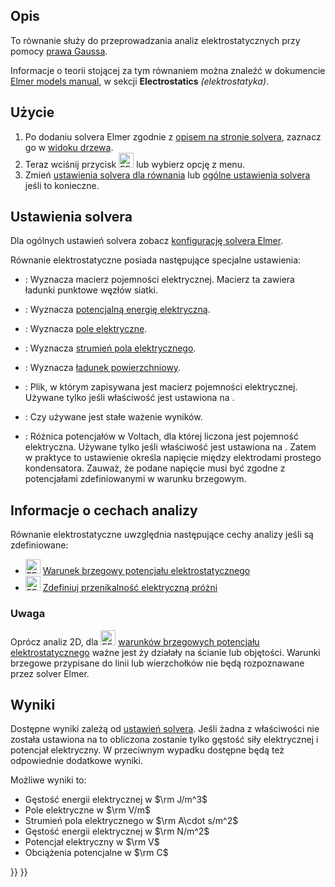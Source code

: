 <languages/>

{{Docnav
|[[FEM_EquationDeformation/pl|Równanie deformacji]]
|[[FEM_EquationElectricforce/pl|Równanie siły elektrostatycznej]]
|[[FEM_Workbench/pl|środowisko pracy MES]]
|IconL=FEM_EquationDeformation.svg
|IconR=FEM_EquationElectricforce.svg
|IconC=Workbench_FEM.svg
}}

{{GuiCommand/pl
|Name=FEM EquationElectrostatic
|Name/pl=MES: Równanie elektrostatyczne
|MenuLocation=Rozwiąż → Równania elektromagnetyczne → Równanie elektrostatyczne
|Workbenches=[[FEM_Workbench/pl|MES]]
|Version=0.19
|SeeAlso=[[FEM_EquationElectricforce/pl|Równanie siły elektrostatycznej]], [[FEM_Example_Capacitance_Two_Balls/pl|MES: Przykład pojemność dwóch kul]]
}}

<span id="Description"></span>
==Opis==

To równanie służy do przeprowadzania analiz elektrostatycznych przy pomocy [https://pl.wikipedia.org/wiki/Prawo_Gaussa_(elektryczno%C5%9B%C4%87) prawa Gaussa].

Informacje o teorii stojącej za tym równaniem można znaleźć w dokumencie [http://www.elmerfem.org/blog/documentation/ Elmer models manual], w sekcji '''Electrostatics''' ''(elektrostatyka)''.

<span id="Usage"></span>
==Użycie==

# Po dodaniu solvera Elmer zgodnie z [[FEM_SolverElmer/pl#Równania|opisem na stronie solvera]], zaznacz go w [[Tree_view/pl|widoku drzewa]].
# Teraz wciśnij przycisk [[Image:FEM_EquationElectrostatic.svg|24px]] lub wybierz opcję {{MenuCommand|Rozwiąż → Równania elektromagnetyczne → Równanie elektrostatyczne}} z menu.
# Zmień [[#Ustawienia_solvera|ustawienia solvera dla równania]] lub [[FEM_SolverElmer_SolverSettings/pl|ogólne ustawienia solvera]] jeśli to konieczne.

<span id="Solver_Settings"></span>
==Ustawienia solvera==

Dla ogólnych ustawień solvera zobacz [[FEM_SolverElmer_SolverSettings/pl|konfigurację solvera Elmer]].

Równanie elektrostatyczne posiada następujące specjalne ustawienia:
* {{PropertyData|Calculate Capacitance Matrix}}: Wyznacza macierz pojemności elektrycznej. Macierz ta zawiera ładunki punktowe węzłów siatki.
* {{PropertyData|Calculate Electric Energy}}: Wyznacza [https://en.wikipedia.org/wiki/Electric_potential_energy potencjalną energię elektryczną].
* {{PropertyData|Calculate Electric Field}}: Wyznacza [https://pl.wikipedia.org/wiki/Pole_elektryczne pole elektryczne].
* {{PropertyData|Calculate Electric Flux}}: Wyznacza [https://pl.wikipedia.org/wiki/Strumie%C5%84_pola_elektrycznego strumień pola elektrycznego].
* {{PropertyData|Calculate Surface Charge}}: Wyznacza [https://en.wikipedia.org/wiki/Surface_charge ładunek powierzchniowy].
* {{PropertyData|Capacitance Matrix Filename}}: Plik, w którym zapisywana jest macierz pojemności elektrycznej. Używane tylko jeśli właściwość {{PropertyData|Calculate Capacitance Matrix}} jest ustawiona na {{true/pl}}.
* {{PropertyData|Constant Weights}}: Czy używane jest stałe ważenie wyników.
* {{PropertyData|Potential Difference}}: Różnica potencjałów w Voltach, dla której liczona jest pojemność elektryczna. Używane tylko jeśli właściwość {{PropertyData|Calculate Capacitance Matrix}} jest ustawiona na {{false/pl}}. Zatem w praktyce to ustawienie określa napięcie między elektrodami prostego kondensatora. Zauważ, że podane napięcie musi być zgodne z potencjałami zdefiniowanymi w warunku brzegowym.

<span id="Analysis_Feature_Information"></span>
==Informacje o cechach analizy==

Równanie elektrostatyczne uwzględnia następujące cechy analizy jeśli są zdefiniowane:

* [[Image:FEM_ConstraintElectrostaticPotential.svg|24px]] [[FEM_ConstraintElectrostaticPotential/pl|Warunek brzegowy potencjału elektrostatycznego]]
* [[Image:FEM_ConstantVacuumPermittivity.svg|24px]] [[FEM_ConstantVacuumPermittivity/pl|Zdefiniuj przenikalność elektryczną próżni]]

<span id="Note"></span>
===Uwaga===

Oprócz analiz 2D, dla [[Image:FEM_ConstraintElectrostaticPotential.svg|24px]] [[FEM_ConstraintElectrostaticPotential/pl|warunków brzegowych potencjału elektrostatycznego]] ważne jest ży działały na ścianie lub objętości. Warunki brzegowe przypisane do linii lub wierzchołków nie będą rozpoznawane przez solver Elmer.

<span id="Results"></span>
==Wyniki==

Dostępne wyniki zależą od [[#Ustawienia_solvera|ustawień solvera]]. Jeśli żadna z właściwości {{PropertyData|Calculate *}} nie została ustawiona na {{true/pl}} to obliczona zostanie tylko gęstość siły elektrycznej i potencjał elektryczny. W przeciwnym wypadku dostępne będą też odpowiednie dodatkowe wyniki.

Możliwe wyniki to:
* Gęstość energii elektrycznej w <math>\rm J/m^3</math>
* Pole elektryczne w <math>\rm V/m</math>
* Strumień pola elektrycznego w <math>\rm A\cdot s/m^2</math>
* Gęstość energii elektrycznej w <math>\rm N/m^2</math>
* Potencjał elektryczny w <math>\rm V</math>
* Obciążenia potencjalne w <math>\rm C</math>


{{Docnav
|[[FEM_EquationDeformation/pl|Równanie deformacji]]
|[[FEM_EquationElectricforce/pl|Równanie siły elektrostatycznej]]
|[[FEM_Workbench/pl|środowisko pracy MES]]
|IconL=FEM_EquationDeformation.svg
|IconR=FEM_EquationElectricforce.svg
|IconC=Workbench_FEM.svg
}}

{{FEM Tools navi{{#translation:}}}}
{{Userdocnavi{{#translation:}}}}